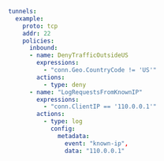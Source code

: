 ```yaml
tunnels:
  example:
    proto: tcp
    addr: 22
    policies: 
      inbound:
      - name: DenyTrafficOutsideUS
        expressions:
          - "conn.Geo.CountryCode != 'US'"
        actions:
          - type: deny
      - name: "LogRequestsFromKnownIP"
        expressions:
          - "conn.ClientIP == '110.0.0.1'"
        actions:
          - type: log
            config:
              metadata:
                event: "known-ip",
                data: "110.0.0.1"
```
